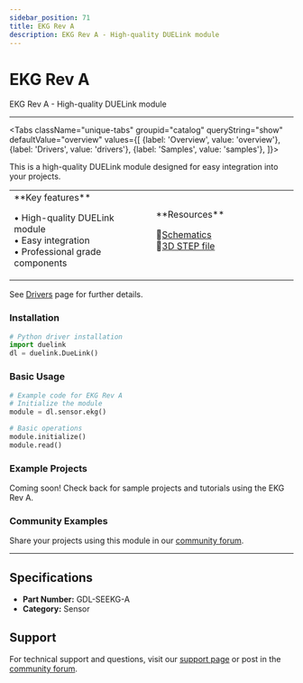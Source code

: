 ```yaml
---
sidebar_position: 71
title: EKG Rev A
description: EKG Rev A - High-quality DUELink module
---
```



# EKG Rev A

<ProductImageSelector 
  partNumber="seekg-a"
  productName="EKG Rev A"
/>

EKG Rev A - High-quality DUELink module

---

<Tabs className="unique-tabs" groupid="catalog" queryString="show" defaultValue="overview"
  values={[
    {label: 'Overview', value: 'overview'},
    {label: 'Drivers', value: 'drivers'},
    {label: 'Samples', value: 'samples'},
  ]}>

<TabItem value="overview">

This is a high-quality DUELink module designed for easy integration into your projects.

<table><td width='50%'>
**Key features**

• High-quality DUELink module<br/>
• Easy integration<br/>
• Professional grade components<br/>

</td><td width='50%'>
**Resources**
 
📄[Schematics](/sch/seekg-a.pdf)<br/>
🔩[3D STEP file](/3d/seekg-a.step)<br/>

</td></table>

</TabItem>

<TabItem value="drivers">

See [Drivers](../../engine/drivers) page for further details.

### Installation

```python
# Python driver installation
import duelink
dl = duelink.DueLink()
```

### Basic Usage

```python
# Example code for EKG Rev A
# Initialize the module
module = dl.sensor.ekg()

# Basic operations
module.initialize()
module.read()
```

</TabItem>

<TabItem value="samples">

### Example Projects

Coming soon! Check back for sample projects and tutorials using the EKG Rev A.

### Community Examples

Share your projects using this module in our [community forum](https://forums.ghielectronics.com).

</TabItem>

</Tabs>

---

## Specifications

- **Part Number:** GDL-SEEKG-A
- **Category:** Sensor

## Support

For technical support and questions, visit our [support page](../../support) or post in the [community forum](https://forums.ghielectronics.com).
